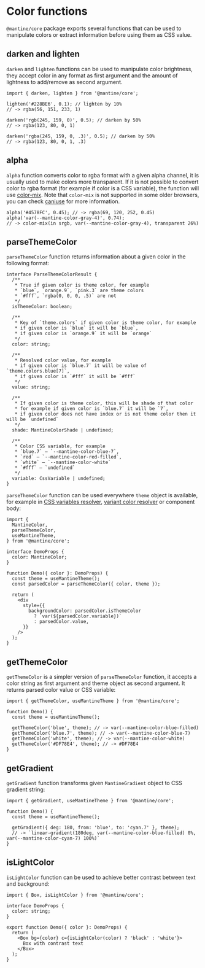 

# Color functions

`@mantine/core` package exports several functions that can be used to manipulate colors
or extract information before using them as CSS value.

## darken and lighten

`darken` and `lighten` functions can be used to manipulate color brightness,
they accept color in any format as first argument and the amount of lightness to add/remove as second argument.

```tsx
import { darken, lighten } from '@mantine/core';

lighten('#228BE6', 0.1); // lighten by 10%
// -> rgba(56, 151, 233, 1)

darken('rgb(245, 159, 0)', 0.5); // darken by 50%
// -> rgba(123, 80, 0, 1)

darken('rgba(245, 159, 0, .3)', 0.5); // darken by 50%
// -> rgba(123, 80, 0, 1, .3)
```

## alpha

`alpha` function converts color to rgba format with a given alpha channel,
it is usually used to make colors more transparent. If it is not possible to convert color to rgba
format (for example if color is a CSS variable), the function will use [color-mix](https://developer.mozilla.org/en-US/docs/Web/CSS/color_value/color-mix).
Note that `color-mix` is not supported in some older browsers, you can check [caniuse](https://caniuse.com/mdn-css_types_color_color-mix)
for more information.

```tsx
alpha('#4578FC', 0.45); // -> rgba(69, 120, 252, 0.45)
alpha('var(--mantine-color-gray-4)', 0.74);
// -> color-mix(in srgb, var(--mantine-color-gray-4), transparent 26%)
```

## parseThemeColor

`parseThemeColor` function returns information about a given color in the following format:

```tsx
interface ParseThemeColorResult {
  /**
   * True if given color is theme color, for example
   * `blue`, `orange.9`, `pink.3` are theme colors
   * `#fff`, `rgba(0, 0, 0, .5)` are not
   */
  isThemeColor: boolean;

  /**
   * Key of `theme.colors` if given color is theme color, for example
   * if given color is `blue` it will be `blue`,
   * if given color is `orange.9` it will be `orange`
   */
  color: string;

  /**
   * Resolved color value, for example
   * if given color is `blue.7` it will be value of `theme.colors.blue[7]`,
   * if given color is `#fff` it will be `#fff`
   */
  value: string;

  /**
   * If given color is theme color, this will be shade of that color
   * for example if given color is `blue.7` it will be `7`,
   * if given color does not have index or is not theme color then it will be `undefined`
   */
  shade: MantineColorShade | undefined;

  /**
   * Color CSS variable, for example
   * `blue.7` – `--mantine-color-blue-7`,
   * `red` – `--mantine-color-red-filled`,
   * `white` – `--mantine-color-white`
   * `#fff` – `undefined`
   */
  variable: CssVariable | undefined;
}
```

`parseThemeColor` function can be used everywhere `theme` object is available,
for example in [CSS variables resolver](/styles/css-variables), [variant color resolver](/theming/colors#colors-variant-resolver)
or component body:

```tsx
import {
  MantineColor,
  parseThemeColor,
  useMantineTheme,
} from '@mantine/core';

interface DemoProps {
  color: MantineColor;
}

function Demo({ color }: DemoProps) {
  const theme = useMantineTheme();
  const parsedColor = parseThemeColor({ color, theme });

  return (
    <div
      style={{
        backgroundColor: parsedColor.isThemeColor
          ? `var(${parsedColor.variable})`
          : parsedColor.value,
      }}
    />
  );
}
```

## getThemeColor

`getThemeColor` is a simpler version of `parseThemeColor` function, it accepts a color string
as first argument and theme object as second argument. It returns parsed color value or CSS variable:

```tsx
import { getThemeColor, useMantineTheme } from '@mantine/core';

function Demo() {
  const theme = useMantineTheme();

  getThemeColor('blue', theme); // -> var(--mantine-color-blue-filled)
  getThemeColor('blue.7', theme); // -> var(--mantine-color-blue-7)
  getThemeColor('white', theme); // -> var(--mantine-color-white)
  getThemeColor('#DF78E4', theme); // -> #DF78E4
}
```

## getGradient

`getGradient` function transforms given `MantineGradient` object to CSS gradient string:

```tsx
import { getGradient, useMantineTheme } from '@mantine/core';

function Demo() {
  const theme = useMantineTheme();

  getGradient({ deg: 180, from: 'blue', to: 'cyan.7' }, theme);
  // -> `linear-gradient(180deg, var(--mantine-color-blue-filled) 0%, var(--mantine-color-cyan-7) 100%)`
}
```

## isLightColor

`isLightColor` function can be used to achieve better contrast between text and background:

```tsx
import { Box, isLightColor } from '@mantine/core';

interface DemoProps {
  color: string;
}

export function Demo({ color }: DemoProps) {
  return (
    <Box bg={color} c={isLightColor(color) ? 'black' : 'white'}>
      Box with contrast text
    </Box>
  );
}
```
